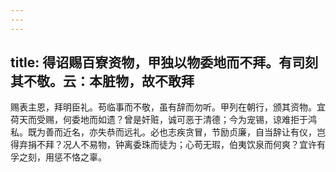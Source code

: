 ```yaml
---
---
---
```

title: 得诏赐百寮资物，甲独以物委地而不拜。有司刻其不敬。云：本脏物，故不敢拜
---



赐表主恩，拜明臣礼。苟临事而不敬，虽有辞而勿听。甲列在朝行，颁其资物。宜荷天而受赐，何委地而如遗？曾是奸赃，诚可恶于清德；今为宠锡，谅难拒于鸿私。既为善而近名，亦失恭而远礼。必也志疾贪冒，节励贞廉，自当辞让有仪，岂得弃捐不拜？况人不易物，钟离委珠而徒为；心苟无瑕，伯夷饮泉而何爽？宜许有孚之刻，用惩不恪之辜。